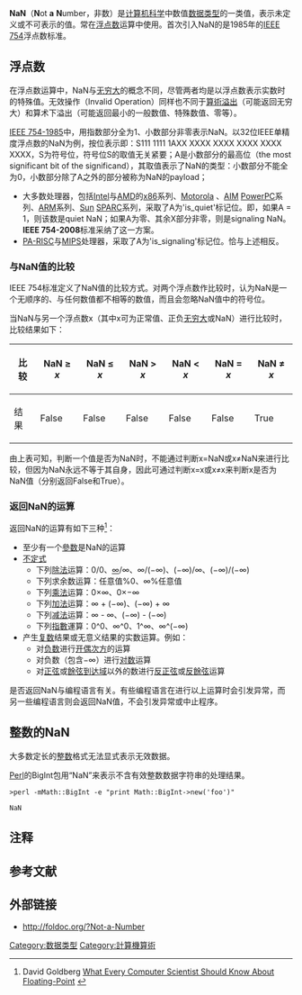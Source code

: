 '''NaN'''（'''N'''ot '''a''' '''N'''umber，非数）是[[计算机科学|计算机科学]]中数值[[数据类型|数据类型]]的一类值，表示未定义或不可表示的值。常在[[浮点数|浮点数]]运算中使用。首次引入NaN的是1985年的[[IEEE_754|IEEE 754]]浮点数标准。

== 浮点数 ==
在浮点数运算中，NaN与[[无穷|无穷大]]的概念不同，尽管两者均是以浮点数表示实数时的特殊值。无效操作（Invalid Operation）同样也不同于[[算術溢出|算術溢出]]（可能返回无穷大）和算术下溢出（可能返回最小的一般数值、特殊数值、零等）。

[[IEEE_754-1985|IEEE 754-1985]]中，用指数部分全为1、小数部分非零表示NaN。以32位IEEE单精度浮点数的NaN为例，按位表示即：S111 1111 1AXX XXXX XXXX XXXX XXXX XXXX，S为符号位，符号位S的取值无关紧要；A是小数部分的最高位（the most significant bit of the significand），其取值表示了NaN的类型：小数部分不能全为0，小数部分除了A之外的部分被称为NaN的payload；{{NoteTag|如果浮点数的小数部分全为零，则该数为浮点[[无穷大|无穷大]]。}}
* 大多数处理器，包括[[Intel|Intel]]与[[AMD|AMD]]的[[x86|x86]]系列、[[Motorola|Motorola]] {{tsl|en|Motorola 68000 series|68000系列}}、[[AIM联盟|AIM]] [[PowerPC|PowerPC]]系列、[[ARM架構|ARM]]系列、[[昇陽電腦|Sun]] [[SPARC|SPARC]]系列，采取了A为'is_quiet'标记位。即，如果A = 1，则该数是quiet NaN；如果A为零、其余X部分非零，则是signaling NaN。'''IEEE 754-2008'''标准采纳了这一方案。
* [[PA-RISC|PA-RISC]]与[[MIPS架構|MIPS]]处理器，采取了A为'is_signaling'标记位。恰与上述相反。

=== 与NaN值的比较 ===
IEEE 754标准定义了NaN值的比较方式。对两个浮点数作比较时，认为NaN是一个无顺序的、与任何数值都不相等的数值，而且会忽略NaN值中的符号位。

当NaN与另一个浮点数x（其中x可为正常值、正负[[无穷大|无穷大]]或NaN）进行比较时，比较结果如下：
{| class="wikitable" style="text-align: center"
! 比较
| NaN ≥ ''x''
| NaN ≤ ''x''
| NaN > ''x''
| NaN < ''x''
| NaN = ''x''
| NaN ≠ ''x''
|-
! 结果
| False
| False
| False
| False
| False
| True
|}

由上表可知，判断一个值是否为NaN时，不能通过判断x=NaN或x≠NaN来进行比较，但因为NaN永远不等于其自身，因此可通过判断x=x或x≠x来判断x是否为NaN值（分别返回False和True）。

=== 返回NaN的运算 ===
返回NaN的运算有如下三种<ref>David Goldberg [http://docs.sun.com/source/806-3568/ncg_goldberg.html What Every Computer Scientist Should Know About Floating-Point] {{Wayback|url=http://docs.sun.com/source/806-3568/ncg_goldberg.html |date=20070329093550 }}</ref>：
* 至少有一个[[參数|參数]]是NaN的运算{{NoteTag|在某些编程语言中，NaN^0等于1。}}
* [[不定式_(數學)|不定式]]
** 下列[[除法|除法]]运算：0/0、[[∞|∞]]/∞、∞/(−∞)、(−∞)/∞、(−∞)/(−∞)
** 下列求余数运算：任意值%0、∞%任意值
** 下列[[乘法|乘法]]运算：0×∞、0×−∞
** 下列[[加法|加法]]运算：∞ + (−∞)、(−∞) + ∞
** 下列[[减法|减法]]运算：∞ - ∞、(−∞) - (−∞)
** 下列[[指數|指數]]運算：0^0、∞^0、1^∞{{NoteTag|在某些编程语言中，0^0、∞^0和1^∞均等于1。}}、∞^(−∞)
* 产生[[复数_(数学)|复数]]结果或无意义结果的实数运算。例如：
** 对[[负数|负数]]进行[[开方|开偶次方]]的运算
** 对负数（包含−∞）进行[[对数|对数]]运算
** 对[[正弦|正弦]]或[[餘弦|餘弦]][[到达域|到达域]]以外的数进行[[反正弦|反正弦]]或[[反餘弦|反餘弦]]运算

是否返回NaN与编程语言有关。有些编程语言在进行以上运算时会引发异常，而另一些编程语言则会返回NaN值，不会引发异常或中止程序。

== 整数的NaN ==
大多数定长的[[整数|整数]]格式无法显式表示无效数据。

[[Perl|Perl]]的BigInt包用“NaN”来表示不含有效整数数据字符串的处理结果。

<code> >perl -mMath::BigInt -e "print Math::BigInt->new('foo')" </code>

<code> NaN </code>

== 注释 ==
{{NoteFoot}}

== 参考文献 ==
{{Reflist}}

== 外部链接 ==
* http://foldoc.org/?Not-a-Number{{Wayback|url=http://foldoc.org/?Not-a-Number |date=20080314163652 }}
[[Category:数据类型|Category:数据类型]]
[[Category:計算機算術|Category:計算機算術]]